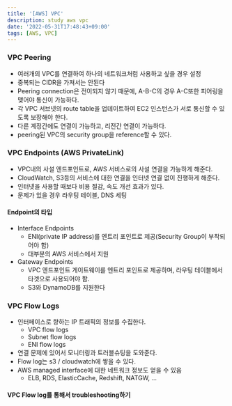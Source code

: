 ```yaml
---
title: '[AWS] VPC'
description: study aws vpc
date: '2022-05-31T17:48:43+09:00'
tags: [AWS, VPC]
---
```


### VPC Peering
- 여러개의 VPC를 연결하여 하나의 네트워크처럼 사용하고 싶을 경우 설정
- 중복되는 CIDR을 가져서는 안된다
- Peering connection은 전이되지 않기 때문에, A-B-C의 경우 A-C또한 피어링을 맺어야 통신이 가능하다.
- 각 VPC 서브넷의 route table을 업데이트하여 EC2 인스턴스가 서로 통신할 수 있도록 보장해야 한다.
- 다른 계정간에도 연결이 가능하고, 리전간 연결이 가능하다.
- peering된 VPC의 security group을 reference할 수 있다.

### VPC Endpoints (AWS PrivateLink)
- VPC내의 사설 엔드포인트로, AWS 서비스로의 사설 연결을 가능하게 해준다.
- CloudWatch, S3등의 서비스에 대한 연결을 인터넷 연결 없이 진행하게 해준다.
- 인터넷을 사용할 때보다 비용 절감, 속도 개선 효과가 있다.
- 문제가 있을 경우 라우팅 테이블, DNS 세팅

#### Endpoint의 타입
- Interface Endpoints
    - ENI(private IP address)를 엔트리 포인트로 제공(Security Group이 부착되어야 함)
    - 대부분의 AWS 서비스에서 지원
- Gateway Endpoints
    - VPC 엔드포인트 게이트웨이를 엔트리 포인트로 제공하며, 라우팅 테이블에서 타겟으로 사용되어야 함.
    - S3와 DynamoDB를 지원한다

### VPC Flow Logs
- 인터페이스로 향하는 IP 트래픽의 정보를 수집한다.
    - VPC flow logs
    - Subnet flow logs
    - ENI flow logs
- 연결 문제에 있어서 모니터링과 트러블슈팅을 도와준다.
- Flow log는 s3 / cloudwatch에 쌓을 수 있다.
- AWS managed interface에 대한 네트워크 정보도 얻을 수 있음
    - ELB, RDS, ElasticCache, Redshift, NATGW, ...

#### VPC Flow log를 통해서 troubleshooting하기